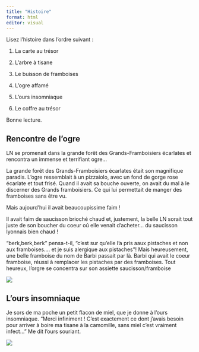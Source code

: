 ```yaml
---
title: "Histoire"
format: html
editor: visual
---
```


Lisez l'histoire dans l'ordre suivant :

1.  La carte au trésor

2.  L'arbre à tisane

3.  Le buisson de framboises

4.  L'ogre affamé

5.  L'ours insomniaque

6.  Le coffre au trésor

Bonne lecture.

## Rencontre de l'ogre

LN se promenait dans la grande forêt des Grands-Framboisiers écarlates et rencontra un immense et terrifiant ogre...

La grande forêt des Grands-Framboisiers écarlates était son magnifique paradis. L'ogre ressemblait à un pizzaiolo, avec un fond de gorge rose écarlate et tout frisé. Quand il avait sa bouche ouverte, on avait du mal à le discerner des Grands framboisiers. Ce qui lui permettait de manger des framboises sans être vu.

Mais aujourd'hui il avait beaucoupissime faim !

Il avait faim de saucisson brioché chaud et, justement, la belle LN sorait tout juste de son boucher du coeur oú elle venait d'acheter... du saucisson lyonnais bien chaud !

"berk,berk,berk" pensa-t-il, "c'est sur qu'elle l'a pris aaux pistaches et non aux framboises.... et je suis alergique aux pistaches"! Mais heureusement, une belle framboise du nom de Barbi passait par là. Barbi qui avait le coeur framboise, réussi à remplacer les pistaches par des framboises. Tout heureux, l'orgre se concentra sur son assiette saucisson/framboise

![](%22/images/baggit_magette_ogre.jpg%22)

## L'ours insomniaque

Je sors de ma poche un petit flacon de miel, que je donne à l'ours insomniaque. "Merci infiniment ! C'est exactement ce dont j'avais besoin pour arriver à boire ma tisane à la camomille, sans miel c'est vraiment infect..." Me dit l'ours souriant.

![](images/ours_image.jpg)
